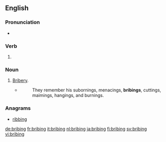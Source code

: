 ==English==

===Pronunciation===
* {{IPA|/ˈbɹaɪbɪŋ/|lang=en}}

===Verb===
{{head|en|present participle}}

# {{present participle of|bribe|lang=en|nocat=1}}

===Noun===
{{en-noun}}

# [[bribery|Bribery]].
#* {{w|William Cobbett}}
#*: They remember his subornings, menacings, '''bribings''', cuttings, maimings, hangings, and burnings.

===Anagrams===
* [[ribbing#English|ribbing]]

[[de:bribing]]
[[fr:bribing]]
[[it:bribing]]
[[nl:bribing]]
[[ja:bribing]]
[[fi:bribing]]
[[sv:bribing]]
[[vi:bribing]]